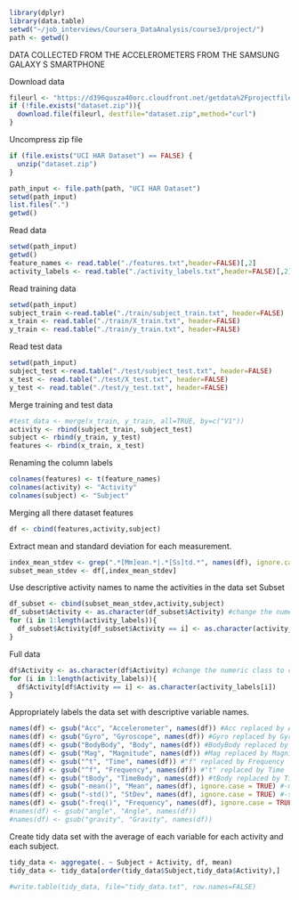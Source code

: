 ```r
library(dplyr)
library(data.table)
setwd("~/job_interviews/Coursera_DataAnalysis/course3/project/")
path <- getwd()
```

DATA COLLECTED FROM THE ACCELEROMETERS FROM THE SAMSUNG GALAXY S SMARTPHONE

Download data

```r
fileurl <- "https://d396qusza40orc.cloudfront.net/getdata%2Fprojectfiles%2FUCI%20HAR%20Dataset.zip"
if (!file.exists("dataset.zip")){
  download.file(fileurl, destfile="dataset.zip",method="curl")
}
```
Uncompress zip file
```r
if (file.exists("UCI HAR Dataset") == FALSE) {
  unzip("dataset.zip")
}
```
```r
path_input <- file.path(path, "UCI HAR Dataset")
setwd(path_input)
list.files(".")
getwd()
```
Read data
```r
setwd(path_input)
getwd()
feature_names <- read.table("./features.txt",header=FALSE)[,2]
activity_labels <- read.table("./activity_labels.txt",header=FALSE)[,2]
```
Read training data
```r
setwd(path_input)
subject_train <-read.table("./train/subject_train.txt", header=FALSE)
x_train <- read.table("./train/X_train.txt", header=FALSE)
y_train <- read.table("./train/y_train.txt", header=FALSE)
```
Read test data
```r
setwd(path_input)
subject_test <-read.table("./test/subject_test.txt", header=FALSE)
x_test <- read.table("./test/X_test.txt", header=FALSE)
y_test <- read.table("./test/y_test.txt", header=FALSE)
```
Merge training and test data
```r
#test_data <- merge(x_train, y_train, all=TRUE, by=c("V1"))
activity <- rbind(subject_train, subject_test)
subject <- rbind(y_train, y_test)
features <- rbind(x_train, x_test)
```

Renaming the column labels
```r
colnames(features) <- t(feature_names)
colnames(activity) <- "Activity"
colnames(subject) <- "Subject"
```

Merging all there dataset features
```r
df <- cbind(features,activity,subject)
```

Extract mean and standard deviation for each measurement. 
```r
index_mean_stdev <- grep(".*[Mm]ean.*|.*[Ss]td.*", names(df), ignore.case=TRUE)
subset_mean_stdev <- df[,index_mean_stdev]
```

Use descriptive activity names to name the activities in the data set
Subset
```r
df_subset <- cbind(subset_mean_stdev,activity,subject)
df_subset$Activity <- as.character(df_subset$Activity) #change the numeric class to character 
for (i in 1:length(activity_labels)){
  df_subset$Activity[df_subset$Activity == i] <- as.character(activity_labels[i])
}
```

Full data
```r
df$Activity <- as.character(df$Activity) #change the numeric class to character 
for (i in 1:length(activity_labels)){
  df$Activity[df$Activity == i] <- as.character(activity_labels[i])
}
```

Appropriately labels the data set with descriptive variable names.
```r
names(df) <- gsub("Acc", "Accelerometer", names(df)) #Acc replaced by Accelerometer
names(df) <- gsub("Gyro", "Gyroscope", names(df)) #Gyro replaced by Gyroscope
names(df) <- gsub("BodyBody", "Body", names(df)) #BodyBody replaced by Body
names(df) <- gsub("Mag", "Magnitude", names(df)) #Mag replaced by Magnitude
names(df) <- gsub("^t", "Time", names(df)) #"f" replaced by Frequency
names(df) <- gsub("^f", "Frequency", names(df)) #"t" replaced by Time
names(df) <- gsub("tBody", "TimeBody", names(df)) #tBody replaced by TimeBody
names(df) <- gsub("-mean()", "Mean", names(df), ignore.case = TRUE) #-mean() replaced by Mean
names(df) <- gsub("-std()", "StDev", names(df), ignore.case = TRUE) #-std() replaced by StDev
names(df) <- gsub("-freq()", "Frequency", names(df), ignore.case = TRUE) #-freq() replaced by Frequency
#names(df) <- gsub("angle", "Angle", names(df))
#names(df) <- gsub("gravity", "Gravity", names(df))
```

Create tidy data set with the average of each variable for each activity and each subject.
```r
tidy_data <- aggregate(. ~ Subject + Activity, df, mean)
tidy_data <- tidy_data[order(tidy_data$Subject,tidy_data$Activity),]
```
```r
#write.table(tidy_data, file="tidy_data.txt", row.names=FALSE)
```
